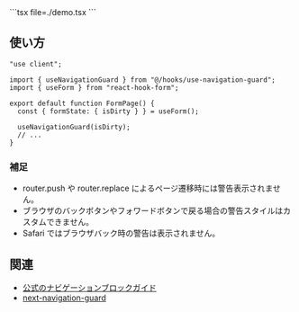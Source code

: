 
<DemoCanvas>
  <DemoPreview>
    <Demo />
  </DemoPreview>
  <DemoCode>
    ```tsx file=./demo.tsx
    ```
  </DemoCode>
</DemoCanvas>

## 使い方

```tsx
"use client";

import { useNavigationGuard } from "@/hooks/use-navigation-guard";
import { useForm } from "react-hook-form";

export default function FormPage() {
  const { formState: { isDirty } } = useForm();

  useNavigationGuard(isDirty);
  // ...
}
```

### 補足

- router.push や router.replace によるページ遷移時には警告表示されません。
- ブラウザのバックボタンやフォワードボタンで戻る場合の警告スタイルはカスタムできません。
- Safari ではブラウザバック時の警告は表示されません。

## 関連

- [公式のナビゲーションブロックガイド](https://nextjs.org/docs/app/api-reference/components/link#blocking-navigation)
- [next-navigation-guard](https://github.com/LayerXcom/next-navigation-guard)